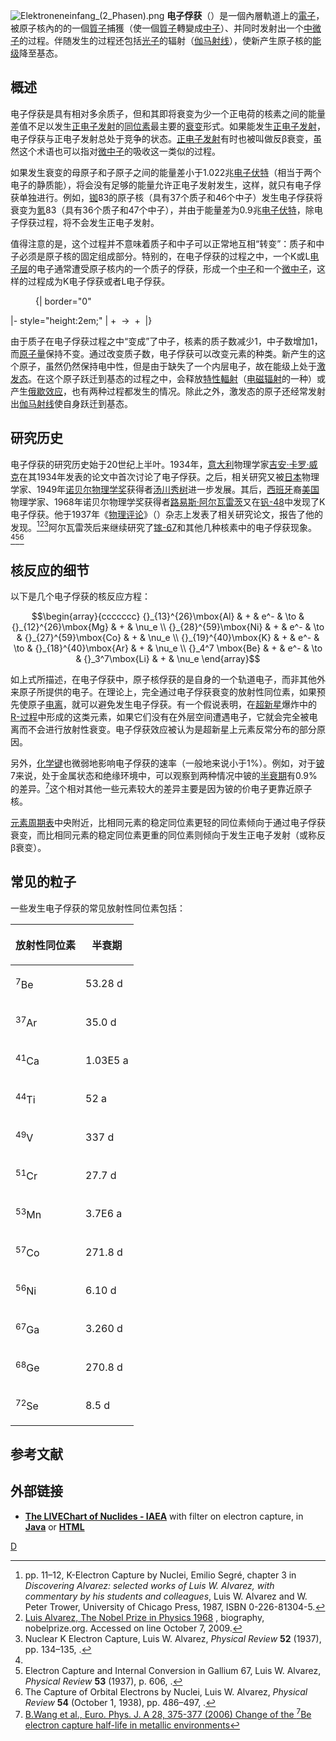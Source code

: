 {{noteTA
|G1 = Physics
|1=zh-hans:电子俘获;zh-tw:電子捕獲;
}}
[[File:Elektroneneinfang_(2_Phasen).png|thumb]]
'''电子俘获'''（{{lang-en|'''Electron capture'''}}）是一個內層軌道上的[[电子|電子]]，被原子核內的的一個[[質子|質子]]捕獲（使一個[[質子|質子]]轉變成[[中子|中子]]）、并同时发射出一个[[中微子|中微子]]的过程。伴随发生的过程还包括[[光子|光子]]的辐射（[[伽马射线|伽马射线]]），使新产生原子核的[[能级|能级]]降至基态。

== 概述 ==
电子俘获是具有相对多余质子，但和其即将衰变为少一个正电荷的核素之间的能量差值不足以发生[[正电子发射|正电子发射]]的[[同位素|同位素]]最主要的[[放射性衰變|衰变]]形式。如果能发生[[正电子发射|正电子发射]]，电子俘获与正电子发射总处于竞争的状态。[[正电子发射|正电子发射]]有时也被叫做反β衰变，虽然这个术语也可以指对[[微中子|微中子]]的吸收这一类似的过程。

如果发生衰变的母原子和子原子之间的能量差小于1.022兆[[电子伏特|电子伏特]]（相当于两个电子的静质能），将会没有足够的能量允许正电子发射发生，这样，就只有电子俘获单独进行。例如，[[铷|铷]]83的原子核（具有37个质子和46个中子）发生电子俘获将衰变为[[氪|氪]]83（具有36个质子和47个中子），并由于能量差为0.9兆[[电子伏特|电子伏特]]，除电子俘获过程，将不会发生正电子发射。

值得注意的是，这个过程并不意味着质子和中子可以正常地互相“转变”：质子和中子必须是原子核的固定组成部分。特别的，在电子俘获的过程之中，一个K或L[[电子层|电子层]]的电子通常遭受原子核内的一个质子的俘获，形成一个[[中子|中子]]和一个[[微中子|微中子]]，这样的过程成为K电子俘获或者L电子俘获。
:{| border="0"
|- style="height:2em;"
|{{SubatomicParticle|link=yes|Proton}} + {{SubatomicParticle|link=yes|Electron}} → {{SubatomicParticle|link=yes|Neutron}} + {{SubatomicParticle|link=yes|Electron Neutrino}}
|}

由于质子在电子俘获过程之中“变成”了中子，核素的质子数减少1，中子数增加1，而[[原子量|原子量]]保持不变。通过改变质子数，电子俘获可以改变元素的种类。新产生的这个原子，虽然仍然保持电中性，但是由于缺失了一个内层电子，故在能级上处于[[激发态|激发态]]。在这个原子跃迁到基态的过程之中，会释放[[特性輻射|特性輻射]]（[[电磁辐射|电磁辐射]]的一种）或产生[[俄歇效应|俄歇效应]]，也有两种过程都发生的情况。除此之外，激发态的原子还经常发射出[[伽马射线|伽马射线]]使自身跃迁到基态。

== 研究历史 ==
电子俘获的研究历史始于20世纪上半叶。1934年，[[意大利|意大利]]物理学家[[吉安·卡罗·威克|吉安·卡罗·威克]]在其1934年发表的论文中首次讨论了电子俘获。之后，相关研究又被[[日本|日本]]物理学家、1949年[[诺贝尔物理学奖|诺贝尔物理学奖]]获得者[[汤川秀树|汤川秀树]]进一步发展。其后，[[西班牙|西班牙]]裔[[美国|美国]]物理学家、1968年诺贝尔物理学奖获得者[[路易斯·阿尔瓦雷茨|路易斯·阿尔瓦雷茨]]又在[[钒的同位素|钒-48]]中发现了K电子俘获。他于1937年《[[物理评论|物理评论]]》（{{lang|en|''Physical Review''}}）杂志上发表了相关研究论文，报告了他的发现。<ref name="k">pp. 11–12, K-Electron Capture by Nuclei, Emilio Segré, chapter 3 in ''Discovering Alvarez: selected works of Luis W. Alvarez, with commentary by his students and colleagues'', Luis W. Alvarez and W. Peter Trower, University of Chicago Press, 1987, ISBN 0-226-81304-5.</ref><ref>[http://nobelprize.org/nobel_prizes/physics/laureates/1968/alvarez-bio.html Luis Alvarez, The Nobel Prize in Physics 1968] {{Wayback|url=http://nobelprize.org/nobel_prizes/physics/laureates/1968/alvarez-bio.html |date=20151115195256 }}, biography, nobelprize.org.  Accessed on line October 7, 2009.</ref><ref>Nuclear K Electron Capture, Luis W. Alvarez, ''Physical Review'' '''52''' (1937), pp. 134–135, {{doi|10.1103/PhysRev.52.134 }}.</ref>阿尔瓦雷茨后来继续研究了[[镓的同位素|镓-67]]和其他几种核素中的电子俘获现象。<ref name=k /><ref>Electron Capture and Internal Conversion in Gallium 67, Luis W. Alvarez, ''Physical Review'' '''53''' (1937), p. 606, {{doi|10.1103/PhysRev.53.606}}.</ref><ref>The Capture of Orbital Electrons by Nuclei, Luis W. Alvarez, ''Physical Review'' '''54''' (October 1, 1938), pp. 486–497, {{doi|10.1103/PhysRev.54.486}}.</ref>

== 核反应的细节 ==
以下是几个电子俘获的核反应方程：

:<math>
\begin{array}{ccccccc}
{}_{13}^{26}\mbox{Al} & + & e^- & \to & {}_{12}^{26}\mbox{Mg} & + & \nu_e \\
{}_{28}^{59}\mbox{Ni} & + & e^- & \to & {}_{27}^{59}\mbox{Co} & + & \nu_e \\
{}_{19}^{40}\mbox{K}  & + & e^- & \to & {}_{18}^{40}\mbox{Ar} & + & \nu_e \\
{}_4^7      \mbox{Be} & + & e^- & \to &       {}_3^7\mbox{Li} & + & \nu_e
\end{array}
</math>

如上式所描述，在电子俘获中，原子核俘获的是自身的一个轨道电子，而非其他外来原子所提供的电子。在理论上，完全通过电子俘获衰变的放射性同位素，如果预先使原子[[离子|电离]]，就可以避免发生电子俘获。有一个假说表明，在[[超新星|超新星]]爆炸中的[[R-过程|R-过程]]中形成的这类元素，如果它们没有在外层空间遭遇电子，它就会完全被电离而不会进行放射性衰变。电子俘获效应被认为是超新星上元素反常分布的部分原因。

另外，[[化学键|化学键]]也微弱地影响电子俘获的速率（一般地来说小于1%）。例如，对于[[铍|铍]]7来说，处于金属状态和绝缘环境中，可以观察到两种情况中铍的[[半衰期|半衰期]]有0.9%的差异。<ref>[http://www.springerlink.com/content/6159nj734576136u/ B.Wang et al., Euro. Phys. J. A 28, 375-377 (2006) Change of the <sup>7</sup>Be electron capture half-life in metallic environments]{{Dead link|date=2020年3月 |bot=InternetArchiveBot |fix-attempted=yes }}</ref>这个相对其他一些元素较大的差异主要是因为铍的价电子更靠近原子核。

[[元素周期表|元素周期表]]中央附近，比相同元素的稳定同位素更轻的同位素倾向于通过电子俘获衰变，而比相同元素的稳定同位素更重的同位素则倾向于发生正电子发射（或称反β衰变）。

== 常见的粒子 ==
一些发生电子俘获的常见放射性同位素包括：

{| class="wikitable"
|-
! 放射性同位素!! 半衰期 
|-
| <sup>7</sup>Be
| 53.28 d 
|-
| <sup>37</sup>Ar
| 35.0 d 
|-
| <sup>41</sup>Ca
| 1.03E5 a 
|-
| <sup>44</sup>Ti
| 52 a 
|-
| <sup>49</sup>V
| 337 d 
|-
| <sup>51</sup>Cr
| 27.7 d 
|-
| <sup>53</sup>Mn
| 3.7E6 a 
|-
| <sup>57</sup>Co
| 271.8 d 
|-
| <sup>56</sup>Ni
| 6.10 d
|-
| <sup>67</sup>Ga
| 3.260 d 
|-
| <sup>68</sup>Ge
| 270.8 d
|-
| <sup>72</sup>Se
| 8.5 d
|}

== 参考文献 ==
{{reflist}}

== 外部链接 ==
* {{en}}'''[http://www-nds.iaea.org/livechart The LIVEChart of Nuclides - IAEA ]''' with filter on electron capture, in '''[http://www-nds.iaea.org/livechart Java ]''' or '''[http://www-nds.iaea.org/relnsd/vcharthtml/VChartHTML.html HTML] {{WebCite|url=https://www.webcitation.org/5wHwQs1Yp?url=http://www-nds.iaea.org/relnsd/vcharthtml/VChartHTML.html |date=20110206062151 |dateformat=iso }}'''

{{原子核物理学}}
{{Authority control}}
[[Category:原子核物理学|D]]